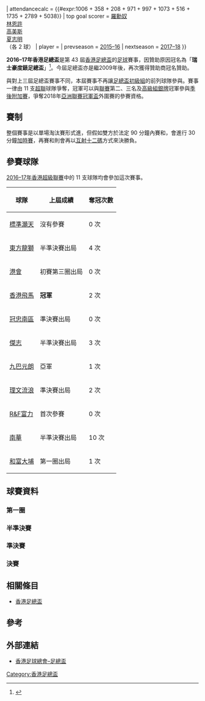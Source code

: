 {{Infobox國內足球盃賽球季
| event_name         = 瑞士豪度錶足總盃
| year               = 2016–17年
| country            = 香港
| edition            = 43
| defending champion = [[香港飛馬足球會|香港飛馬]]
| dates              = 2016年12月17日–2017年5月14日
| num_teams          = 11 隊
| venues             = 
| champions          = [[傑志體育會|傑志]]
| count              = 4
| runner-up          = [[南華足球隊|南華]]
| matches            = 10 
| goals              = {{#expr:6 + 1 + 6 + 1 + 4 + 2 + 4 + 3 + 1 + 3}}
| attendancecalc     = {{#expr:1006 + 358 + 208 + 971 + 997 + 1073 + 516 + 1735 + 2789 + 5038}}
| top goal scorer    = [[羅勳奴·塞哥維亞|羅勳奴]]<br /> [[林恩許|林恩許]]<br /> [[歷高拿·高美斯|高美斯]]<br /> [[夏志明|夏志明]]<br />（各 2 球）
| player             = 
| prevseason         = [[2015–16年香港足總盃|2015–16]]
| nextseason         = [[2017–18年香港足總盃|2017–18]]
}}

'''2016–17年香港足總盃'''是第 43 屆[[香港足總盃|香港足總盃]]的[[足球|足球]]賽事，因贊助原因冠名為「'''瑞士豪度錶足總盃'''」<ref>{{cite news |title=「2016-17年度瑞士豪度錶足總盃」賽程公佈 |url=http://www.hkfa.com/news_details/14493/ |accessdate=2016年12月8日 |publisher=[[香港足球總會|香港足球總會]] |date=2016年12月8日 |archive-url=https://web.archive.org/web/20161220085126/http://www.hkfa.com/news_details/14493/ |archive-date=2016年12月20日 |dead-url=yes }}</ref>。今屆足總盃亦是繼2009年後，再次獲得贊助商冠名贊助。

與對上三屆足總盃賽事不同，本屆賽事不再讓[[2016–17年香港足總盃初級組|足總盃初級組]]的前列球隊參與。賽事一律由 11 支[[2016–17年香港超級聯賽|超聯]]球隊爭奪，冠軍可以與[[2016–17年香港超級聯賽|聯賽]]第二、三名及[[2016–17年香港高級組銀牌|高級組銀牌]]冠軍參與[[2016–17年香港超級聯賽季後附加賽|季後附加賽]]，爭奪2018年[[亞洲聯賽冠軍盃|亞洲聯賽冠軍盃]]外圍賽的參賽資格。

== 賽制 ==
整個賽事是以單場淘汰賽形式進，但假如雙方於法定 90 分鐘內賽和，會進行 30 分鐘[[加時賽|加時賽]]，再賽和則會再以[[互射十二碼|互射十二碼]]方式來決勝負。

== 參賽球隊 ==
[[2016–17年香港超級聯賽|2016–17年香港超級聯賽]]中的 11 支球隊均會參加這次賽事。

{| class="wikitable" style="text-align: center" border="1"
|-
! 球隊
! 上屆成績
! 奪冠次數
|-
| [[港菁|標準灝天]] || 沒有參賽 || 0 次
|-
| [[東方足球隊|東方龍獅]] || 半準決賽出局 || 4 次
|-
| [[香港足球會|港會]] || 初賽第三圈出局 || 0 次
|-
| [[香港飛馬足球會|香港飛馬]] || '''冠軍''' || 2 次
|-
| [[南區足球隊|冠忠南區]] || 準決賽出局 || 0 次
|-
| [[傑志體育會|傑志]] || 半準決賽出局 || 3 次
|-
| [[元朗足球會|九巴元朗]] || 亞軍 || 1 次
|-
| [[香港流浪足球會|理文流浪]] || 準決賽出局 || 2 次
|-
| [[R&F富力|R&F富力]] || 首次參賽 || 0 次
|-
| [[南華足球隊|南華]] || 半準決賽出局 || 10 次
|- 
| [[大埔足球隊|和富大埔]] || 第一圈出局 || 1 次
|}

== 球賽資料 ==
=== 第一圈 ===
{{footballbox collapsible
|round = FA01
|date = 2016年12月17日
|time = 14:30
|team1 = [[大埔足球會|和富大埔]]
|score = 1–5
|team2 = '''[[南華足球隊|南華]]'''
|report = [http://www.hkfa.com/ch/match/21734/ 報告]
|goals1 = [[魯卡斯·艾斯賓杜拿·達施華|魯卡斯]] {{goal|85}}
|goals2 = [[羅港威|羅港威]] {{goal|7}}<br> [[馬哈馬·阿瓦爾|艾華]] {{goal|29}}<br> [[尼古拉·高美斯|高美斯]] {{goal|48|十二碼}}<br> [[梁諾恆|梁諾恆]] {{goal|53}}<br> [[陳肇鈞|陳肇鈞]] {{goal|69}}
|stadium = [[深水埗運動場|深水埗運動場]]
|attendance = 1,006
|referee = 廖國文
}}
{{footballbox collapsible
|round = FA02
|date = 2016年12月18日
|time = 14:30
|team1 = '''[[港菁|標準灝天]]'''
|score = 1–0
|team2 = [[R&F富力|R&F富力]]
|report = [http://www.hkfa.com/ch/match/21735/ 報告]
|goals1 = [[艾華頓|艾華頓]] {{goal|90}}
|goals2 = 
|stadium = [[深水埗運動場|深水埗運動場]]
|attendance = 358
|referee = 何煒昇
}}
{{footballbox collapsible
|round = FA03
|date = 2016年12月20日
|time = 20:00
|team1 = [[香港足球會|港會]]
|score = 1–5
|team2 = '''[[傑志體育會|傑志]]'''
|report = [http://www.hkfa.com/ch/match/21736/ 報告]
|goals1 = [[柯子威|柯子威]] {{goal|1}}
|goals2 = [[羅勳奴|羅勳奴]] {{goal|27|十二碼|60}}<br> [[林嘉緯|林嘉緯]] {{goal|32}}<br> [[林恩許|林恩許]] {{goal|38}}<br> [[唐建文|唐建文]] {{goal|90+1}}
|stadium = [[小西灣運動場|小西灣運動場]]
|attendance = 208
|referee = 
}}

=== 半準決賽 ===
{{footballbox collapsible
|round = FA04
|date = 2017年4月15日
|time = 14:30
|team1 = [[元朗足球會|九巴元朗]]
|score = 0–4
|team2 = '''[[東方足球隊|東方龍獅]]'''
|report = [http://www.hkfa.com/ch/match/21737/ 報告]
|goals1 = 
|goals2 = 
|stadium = [[深水埗運動場|深水埗運動場]]
|attendance = 997
|referee = 何煒昇
}}
{{footballbox collapsible
|round = FA05
|date = 2017年4月15日
|time = 17:30
|team1 = [[香港流浪足球會|理文流浪]]
|score = 1–1
|aet = yes
|team2 = '''[[南華足球隊|南華]]'''
|report = [http://www.hkfa.com/ch/match/21935/ 報告]
|goals1 = 
|goals2 = 
|stadium = [[旺角大球場|旺角大球場]]
|attendance =  1,073
|referee = 湯巨森
|penaltyscore = 3–4
}}
{{footballbox collapsible
|round = FA06
|date = 2017年4月16日
|time = 14:30
|team1 = '''[[南區足球會|冠忠南區]]'''
|score = 3–1
|team2 = [[港菁|標準灝天]]
|report = 
|goals1 = 
|goals2 = 
|stadium = [[深水埗運動場|深水埗運動場]]
|attendance = 516
|referee = 劉晃熙
}}
{{footballbox collapsible
|round = FA07
|date = 2017年4月13日
|time = 20:00
|team1 = [[香港飛馬足球會|香港飛馬]]
|score = 0–1
|team2 = '''[[傑志體育會|傑志]]'''
|report = [http://www.hkfa.com/ch/match/22772/ 報告]
|goals1 = 
|goals2 = [[艾里奧·貢薩爾維斯|艾里奧]] {{goal|64}}
|stadium = [[旺角大球場|旺角大球場]]
|attendance = 971
|referee = 廖國文
}}

=== 準決賽 ===
{{footballbox collapsible
|round = FA08
|date = 2017年4月29日
|time = 15:00
|team1 = '''[[傑志體育會|傑志]]'''
|score = 2–1
|team2 = [[南區足球會|冠忠南區]]
|report = [http://www.hkfa.com/ch/match/22800/ 報告]
|goals1 = [[林恩許|林恩許]] {{goal|10}}<br> [[唐建文|唐建文]] {{goal|75}}
|goals2 = [[威靈臣·迪蘇沙|蘇沙]] {{goal|73}}
|stadium = [[旺角大球場|旺角大球場]]
|attendance = 1,735
|referee = 何煒昇
}}
{{footballbox collapsible
|round = FA09
|date = 2017年4月30日
|time = 15:00
|team1 = '''[[南華足球隊|南華]]'''
|score = 1–0
|team2 = [[東方足球隊|東方龍獅]]
|report = [http://www.hkfa.com/ch/match/22801/ 報告]
|goals1 = [[加藤友介|加藤友介]] {{goal|5}}
|goals2 = 
|stadium = [[旺角大球場|旺角大球場]]
|attendance = 2,789
|referee = 湯巨森
}}

=== 決賽 ===
{{footballbox collapsible
|round = FA10
|date = 2017年5月14日
|time = 15:00
|team1 = '''[[傑志體育會|傑志]]'''
|score = 2–1
|team2 = [[南華足球隊|南華]]
|report = [http://www.hkfa.com/ch/match/22961/ 報告]
|goals1 = [[林志堅|林志堅]] {{goal|30}}<br> [[辛祖|辛祖]] {{goal|48}}
|goals2 = [[朱兆基|朱兆基]] {{goal|69}}
|stadium = [[旺角大球場|旺角大球場]]
|attendance = 5,038
|referee = 劉晃熙
}}

== 相關條目 ==
* [[香港足總盃|香港足總盃]]

== 參考 ==
{{reflist|2}}

== 外部連結 ==
*[http://www.hkfa.com/ch/leaguesp?type=2&year=2016-2017 香港足球總會–足總盃]{{Wayback|url=http://www.hkfa.com/ch/leaguesp?type=2&year=2016-2017 |date=20190912072854 }}

{{香港足總盃}}
{{2016–17年香港足球}}

[[Category:香港足總盃|Category:香港足總盃]]